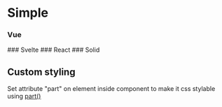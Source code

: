 
# Simple
### Vue
<Example>
    <VueSimple></VueSimple>
</Example>
### Svelte
<Example>
    <SvelteSimple></SvelteSimple>
</Example>
### React
<Example>
    <ReactSimple></ReactSimple>
</Example>
### Solid
<Example>
    <SolidSimple></SolidSimple>
</Example>


## Custom styling

Set attribute "part" on element inside component to make it css stylable using [part()](https://developer.mozilla.org/en-US/docs/Web/CSS/::part)

<Example>
    <style>{`.custom::part(base) {color: blue; font-size: 2rem;}`}</style>
    <SolidSimple className="custom"></SolidSimple>
    <SvelteSimple className="custom"></SvelteSimple>
    <ReactSimple className="custom"></ReactSimple>
    <VueSimple className="custom"></VueSimple>
</Example>